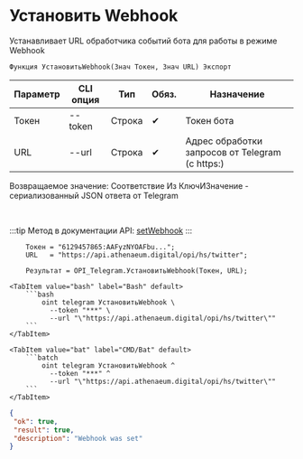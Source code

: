 ﻿---
sidebar_position: 3
description: Установить Webhook и другие функции для работы с Telegram в Открытом пакете интеграций - бесплатной open-source библиотеке интеграций для 1С:Предприятие 8, OneScript и CLI
keywords: [1C, 1С, 1С:Предприятие, 1С:Предприятие 8.3, API, Интеграция, Сервисы, Обмен, OneScript, CLI, Telegram]
---


# Установить Webhook
 Устанавливает URL обработчика событий бота для работы в режиме Webhook



`Функция УстановитьWebhook(Знач Токен, Знач URL) Экспорт`

  | Параметр | CLI опция | Тип | Обяз. | Назначение |
  |-|-|-|-|-|
  | Токен | --token | Строка | &#x2714; | Токен бота |
  | URL | --url | Строка | &#x2714; | Адрес обработки запросов от Telegram (с https:) |

  
  Возвращаемое значение:   Соответствие Из КлючИЗначение - сериализованный JSON ответа от Telegram

<br/>

:::tip
Метод в документации API: [setWebhook](https://core.telegram.org/bots/api#setwebhook)
:::
<br/>



```bsl title="Пример использования для 1С:Предприятие/OneScript"
    Токен = "6129457865:AAFyzNYOAFbu...";
    URL   = "https://api.athenaeum.digital/opi/hs/twitter";

    Результат = OPI_Telegram.УстановитьWebhook(Токен, URL);
```
    

 <Tabs>
  
    <TabItem value="bash" label="Bash" default>
        ```bash
            oint telegram УстановитьWebhook \
              --token "***" \
              --url "\"https://api.athenaeum.digital/opi/hs/twitter\""
        ```
    </TabItem>
  
    <TabItem value="bat" label="CMD/Bat" default>
        ```batch
            oint telegram УстановитьWebhook ^
              --token "***" ^
              --url "\"https://api.athenaeum.digital/opi/hs/twitter\""
        ```
    </TabItem>
</Tabs>


```json title="Результат"
{
 "ok": true,
 "result": true,
 "description": "Webhook was set"
}
```
